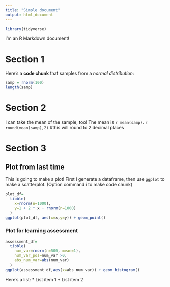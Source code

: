 ```yaml
---
title: "Simple document"
output: html_document
---
```

```r
library(tidyverse)
```


I'm an R Markdown document! 

# Section 1

Here's a **code chunk** that samples from 
a _normal distribution_:

```r
samp = rnorm(100)
length(samp)
```

# Section 2

I can take the mean of the sample, too!
The mean is `r mean(samp)`.
`r round(mean(samp),2)` #this will round to 2 decimal places

# Section 3

## Plot from last time

This is going to make a plot! First I generate a dataframe, then use `ggplot` to make a scatterplot.
(Option command i to make code chunk)

```r
plot_df=
  tibble(
    x=rnorm(n=1000),
    y=1 + 2 * x + rnorm(n=1000)
  )
ggplot(plot_df, aes(x=x,y=y)) + geom_point()
```


### Plot for learning assessment

```r
assessment_df=
  tibble(
    num_var=rnorm(n=500, mean=1),
    num_var_pos=num_var >0,
    abs_num_var=abs(num_var)
  )
ggplot(assessment_df,aes(x=abs_num_var)) + geom_histogram()
```

Here's a list:
* List item 1
* List item 2